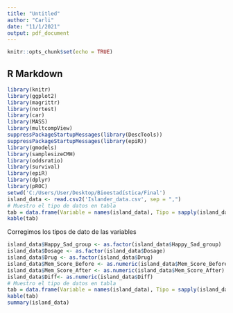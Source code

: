---
title: "Untitled"
author: "Carli"
date: "11/1/2021"
output: pdf_document
---

```{r setup, include=FALSE}
knitr::opts_chunk$set(echo = TRUE)
```

## R Markdown


```{r cars}
library(knitr)
library(ggplot2)
library(magrittr)
library(nortest)
library(car)
library(MASS)
library(multcompView)
suppressPackageStartupMessages(library(DescTools))
suppressPackageStartupMessages(library(epiR))
library(gmodels)
library(samplesizeCMH)
library(oddsratio)
library(survival)
library(epiR)
library(dplyr)
library(pROC)
setwd('C:/Users/User/Desktop/Bioestadística/Final')
island_data <- read.csv2('Islander_data.csv', sep = ",")
# Muestro el tipo de datos en tabla
tab = data.frame(Variable = names(island_data), Tipo = sapply(island_data, class), row.names = NULL)
kable(tab)
```

Corregimos los tipos de dato de las variables

```{r 1}
island_data$Happy_Sad_group <- as.factor(island_data$Happy_Sad_group)
island_data$Dosage <- as.factor(island_data$Dosage)
island_data$Drug <- as.factor(island_data$Drug)
island_data$Mem_Score_Before <- as.numeric(island_data$Mem_Score_Before)
island_data$Mem_Score_After <- as.numeric(island_data$Mem_Score_After)
island_data$Diff<- as.numeric(island_data$Diff)
# Muestro el tipo de datos en tabla
tab = data.frame(Variable = names(island_data), Tipo = sapply(island_data, class), row.names = NULL)
kable(tab)
summary(island_data)
```


